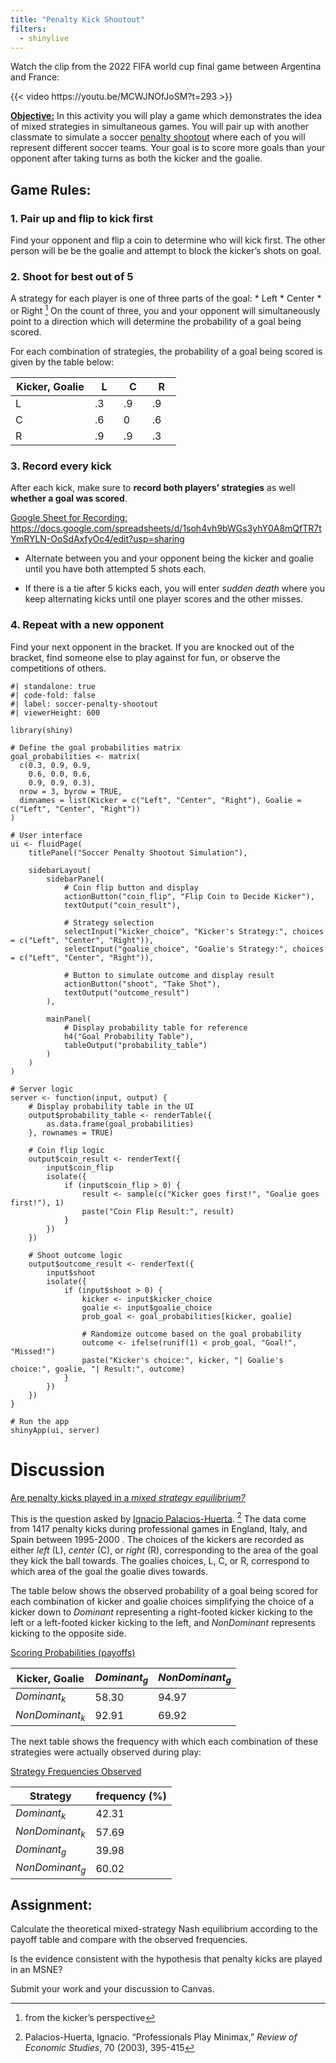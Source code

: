 ```yaml
---
title: "Penalty Kick Shootout"
filters:
  - shinylive
---
```


Watch the clip from the 2022 FIFA world cup final game between Argentina and France:

{{< video https://youtu.be/MCWJNOfJoSM?t=293 >}}

**<u>Objective:</u>**
In this activity you will play a game which demonstrates the idea of mixed strategies in simultaneous games.
You will pair up with another classmate to simulate a soccer [penalty shootout](https://en.wikipedia.org/wiki/Penalty_shoot-out_(association_football))
where each of you will represent different soccer teams.
Your goal is to score more goals than your opponent after taking turns as both the kicker and the goalie.

## Game Rules:

### 1. Pair up and flip to kick first

  Find your opponent and flip a coin to determine who will kick first.
  The other person will be be the goalie and attempt to block the kicker's shots on goal.

### 2. Shoot for best out of 5

A strategy for each player is one of three parts of the goal: 
  * Left
  * Center
  * or Right ^[from the kicker's perspective]
On the count of three, you and your opponent will simultaneously point to a direction which will determine the probability of a goal being scored.

For each combination of strategies, the probability of a goal being scored is given by the table below:

| [Kicker]{.red}, [Goalie]{.blue} | [L]{.blue} | [C]{.blue} | [R]{.blue} |
|---------------------------------+------------+------------+------------|
| [L]{.red}                       | .3         | .9         | .9         |
| [C]{.red}                       | .6         | 0          | .6         |
| [R]{.red}                       | .9         | .9         | .3         |

### 3. Record every kick

After each kick, make sure to **record both players' strategies** as well **whether a goal was scored**.

<u>Google Sheet for Recording:</u>
<https://docs.google.com/spreadsheets/d/1soh4vh9bWGs3yhY0A8mQfTR7tYmRYLN-OoSdAxfyOc4/edit?usp=sharing>

  * Alternate between you and your opponent being the kicker and goalie until you have both attempted 5 shots each.

  * If there is a tie after 5 kicks each, 
  you will enter *sudden death* where you keep alternating kicks until one player scores and the other misses.

### 4. Repeat with a new opponent

Find your next opponent in the bracket.
If you are knocked out of the bracket, find someone else to play against for fun, 
or observe the competitions of others.

```shinylive-r
#| standalone: true
#| code-fold: false
#| label: soccer-penalty-shootout
#| viewerHeight: 600

library(shiny)

# Define the goal probabilities matrix
goal_probabilities <- matrix(
  c(0.3, 0.9, 0.9,
    0.6, 0.0, 0.6,
    0.9, 0.9, 0.3),
  nrow = 3, byrow = TRUE,
  dimnames = list(Kicker = c("Left", "Center", "Right"), Goalie = c("Left", "Center", "Right"))
)

# User interface
ui <- fluidPage(
    titlePanel("Soccer Penalty Shootout Simulation"),
    
    sidebarLayout(
        sidebarPanel(
            # Coin flip button and display
            actionButton("coin_flip", "Flip Coin to Decide Kicker"),
            textOutput("coin_result"),
            
            # Strategy selection
            selectInput("kicker_choice", "Kicker's Strategy:", choices = c("Left", "Center", "Right")),
            selectInput("goalie_choice", "Goalie's Strategy:", choices = c("Left", "Center", "Right")),
            
            # Button to simulate outcome and display result
            actionButton("shoot", "Take Shot"),
            textOutput("outcome_result")
        ),
        
        mainPanel(
            # Display probability table for reference
            h4("Goal Probability Table"),
            tableOutput("probability_table")
        )
    )
)

# Server logic
server <- function(input, output) {
    # Display probability table in the UI
    output$probability_table <- renderTable({
        as.data.frame(goal_probabilities)
    }, rownames = TRUE)
    
    # Coin flip logic
    output$coin_result <- renderText({
        input$coin_flip
        isolate({
            if (input$coin_flip > 0) {
                result <- sample(c("Kicker goes first!", "Goalie goes first!"), 1)
                paste("Coin Flip Result:", result)
            }
        })
    })
    
    # Shoot outcome logic
    output$outcome_result <- renderText({
        input$shoot
        isolate({
            if (input$shoot > 0) {
                kicker <- input$kicker_choice
                goalie <- input$goalie_choice
                prob_goal <- goal_probabilities[kicker, goalie]
                
                # Randomize outcome based on the goal probability
                outcome <- ifelse(runif(1) < prob_goal, "Goal!", "Missed!")
                paste("Kicker's choice:", kicker, "| Goalie's choice:", goalie, "| Result:", outcome)
            }
        })
    })
}

# Run the app
shinyApp(ui, server)
```

# Discussion

<u>Are penalty kicks played in a *mixed strategy equilibrium?*</u>

This is the question asked by [Ignacio Palacios-Huerta](http://www.palacios-huerta.com/docs/professionals.pdf).
^[Palacios-Huerta, Ignacio. "Professionals Play Minimax," *Review of Economic Studies*, 70 (2003), 395-415]
The data come from 1417 penalty kicks during professional games in England, Italy, and Spain between 1995-2000 .
The choices of the kickers are recorded as either *left* (L), *center* (C), or *right* (R), corresponding to the area of the goal they kick the ball towards.
The goalies choices, L, C, or R, correspond to which area of the goal the goalie dives towards. 

The table below shows the observed probability of a goal being scored for each combination of kicker and goalie choices
simplifying the choice of a kicker down to $Dominant$ representing a right-footed kicker kicking to the left or a left-footed kicker kicking to the left,
and $NonDominant$ represents kicking to the opposite side.

<u>Scoring Probabilities (payoffs)</u>

| Kicker, Goalie  | $Dominant_g$ | $NonDominant_g$ |
|-----------------+--------------+-----------------|
| $Dominant_k$    | 58.30        | 94.97           |
| $NonDominant_k$ | 92.91        | 69.92           |

The next table shows the frequency with which each combination of these strategies were actually observed during play:

<u>Strategy Frequencies Observed</u>

| Strategy        | frequency (%) |
|-----------------+---------------|
| $Dominant_k$    | 42.31         |
| $NonDominant_k$ | 57.69         |
| $Dominant_g$    | 39.98         |
| $NonDominant_g$ | 60.02         |

## Assignment:

Calculate the theoretical mixed-strategy Nash equilibrium according to the payoff table
and compare with the observed frequencies.

Is the evidence consistent with the hypothesis that penalty kicks are played in an MSNE?

Submit your work and your discussion to Canvas.
